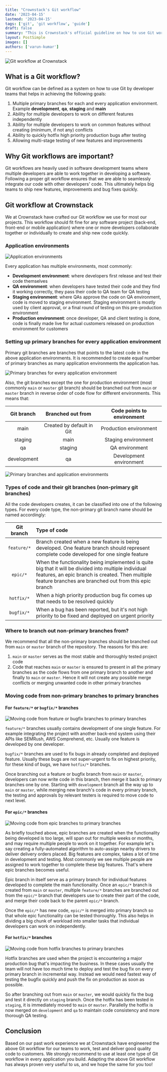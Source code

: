 ```yaml
---
title: "Crownstack's Git workflow"
date: '2023-04-15'
lastmod: '2023-04-15'
tags: ['git', 'git workflow', 'guide']
draft: false
summary: "This is Crownstack's official guideline on how to use Git workflow for projects."
layout: PostSimple
images: []
authors: ['varun-kumar']
---
```


![Git workflow at Crownstack](/static/images/blogs/web/crownstack-git-workflow/git-workflow.png)

## What is a Git workflow?

Git workflow can be defined as a system on how to use Git by developer teams that helps in achieving the following goals:

1. Multiple primary branches for each and every application environment. Example **development**, **qa**, **staging** and **main**
2. Ability for multiple developers to work on different features independently
3. Ability for multiple developers to work on common features without creating (minimum, if not any) conflicts
4. Ability to quickly hotfix high priority production bugs after testing
5. Allowing multi-stage testing of new features and improvements

## Why Git workflows are important?

Git workflows are heavily used in software development teams where multiple developers are able to work together in developing a software. Following a proper git workflow ensures that we are able to seamlessly integrate our code with other developers' code. This ultimately helps big teams to ship new features, improvements and bug fixes quickly.

## Git workflow at Crownstack

We at Crownstack have crafted our Git workflow we use for most our projects. This workflow should fit fine for any software project (back-end, front-end or mobile application) where one or more developers collaborate together or individually to create and ship new code quickly.

### Application environments

![Application environments](/static/images/blogs/web/crownstack-git-workflow/application-environments.png)

Every application has multiple environments, most commonly:

* **Development environment**: where developers first release and test their code themselves
* **QA environment**: when developers have tested their code and they find it working correctly, they pass their code to QA team for QA testing
* **Staging environment**: where QAs approve the code on QA environment, code is moved to staging environment. Staging environment is mostly used by client approval, or a final round of testing on this pre-production environment
* **Production environment**: once developer, QA and client testing is done, code is finally made live for actual customers released on production environment for customers

### Setting up primary branches for every application environment

Primary git branches are branches that points to the latest code in the above application environments. It is recommended to create equal number of primary branches as many application environments the application has.

![Primary branches for every application environment](/static/images/blogs/web/crownstack-git-workflow/primary-branches-for-every-application-environment.png)

Also, the git branches except the one for production environment (most commonly `main` or `master` git branch) should be branched out from `main` or `master` branch in reverse order of code flow for different environments. This means that:

Git branch | Branched out from | Code points to environment
:---: | :---: | :---:
main | Created by default in Git | Production environment
staging | main | Staging environment
qa | staging | QA environment
development | qa | Development environment

![Primary branches and application environments](/static/images/blogs/web/crownstack-git-workflow/primary-branches-and-application-environments.png)

### Types of code and their git branches (non-primary git branches)

All the code developers creates, it can be classified into one of the following types. For every code type, the non-primary git branch name should be named accordingly:

Git branch | Type of code
:---: | :---
`feature/*` | Branch created when a new feature is being developed. One feature branch should represent complete code developed for one single feature
`epic/*` | When the functionality being implemented is quite big that it will be divided into multiple individual features, an epic branch is created. Then multiple feature branches are branched out from this epic branch
`hotfix/*` | When a high priority production bug fix comes up that needs to be resolved quickly
`bugfix/*` | When a bug has been reported, but it's not high priority to be fixed and deployed on urgent priority

### Where to branch out non-primary branches from?


We recommend that all the non-primary branches should be branched out from `main` or `master` branch of the repository. The reasons for this are:

1. `main` or `master` serves as the most stable and thoroughly tested project code
2. Code that reaches `main` or `master` is ensured to present in all the primary branches as the code flows from one primary branch to another and finally to `main` or `master`. Hence it will not create any possible merge conflicts or merging unwanted code in other primary branches

### Moving code from non-primary branches to primary branches

#### For `feature/*` or `bugfix/*` branches

![Moving code from feature or bugfix branches to primary branches](/static/images/blogs/web/crownstack-git-workflow/moving-code-from-feature-or-bugfix-branches-to-primary-branches.png)

`feature/*` branches usually contains development of one single feature. For example integrating the project with another back-end system using their APIs like SEMRush, AWS Comprehend, etc. Usually one feature is developed by one developer.

`bugfix/*` branches are used to fix bugs in already completed and deployed feature. Usually these bugs are not super-urgent to fix on highest priority, for these kind of bugs, we have `hotfix/*` branches.

Once branching out a feature or bugfix branch from `main` or `master`, developers can now write code in this branch, then merge it back to primary branches one by one. Starting with `development` branch all the way up to `main` or `master`, while merging new branch's code in every primary branch, the testing and approvals by relevant testers is required to move code to next level.

#### For `epic/*` branches

![Moving code from epic branches to primary branches](/static/images/blogs/web/crownstack-git-workflow/moving-code-from-epic-branches-to-primary-branches.png)

As briefly touched above, epic branches are created when the functionality being developed is too large, will span out for multiple weeks or months, and may require multiple people to work on it together. For example let's say creating a fully-automated algorithm to auto-assign nearby drivers to deliver delivery orders placed. Big features are complex, takes a lot of time in development and testing. Most commonly we see multiple people are assigned to work together to complete these big features. That's where epic branches becomes useful.

Epic branch in itself serve as a primary branch for individual features developed to complete the main functionality. Once an `epic/*` branch is created from `main` or `master`, multiple `feature/*` branches are branched out from the `epic/*` branch that developers use to create their part of the code, and merge their code back to the parent `epic/*` branch.

Once the `epic/*` has new code, `epic/*` is merged into primary branch so that whole epic functionality can be tested thoroughly. This also helps in dividing a big chunk of workload into smaller tasks that individual developers can work on independently.

#### For `hotfix/*` branches

![Moving code from hotfix branches to primary branches](/static/images/blogs/web/crownstack-git-workflow/moving-code-from-hotfix-branches-to-primary-branches.png)

Hotfix branches are used when the project is encountering a major production bug that's impacting the business. In these cases usually the team will not have too much time to deploy and test the bug fix on every primary branch in incremental way. Instead we would need fastest way of testing the bugfix quickly and push the fix on production as soon as possible.

So after branching out from `main` or `master`, we would quickly fix the bug and test it directly on `staging` branch. Once the hotfix has been tested in `staging`, it is immediately moved to `main` or `master`. Parallelly the hotfix is now merged on `development` and `qa` to maintain code consistency and more thorough QA testing.

## Conclusion

Based on our past work experience we at Crownstack have engineered the above Git workflow for our teams to work, test and deliver good quality code to customers. We strongly recommend to use at least one type of Git workflow in every application you build. Adapting the above Git workflow has always proven very useful to us, and we hope the same for you too!